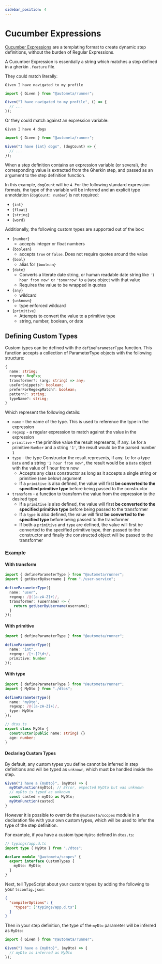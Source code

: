 ```yaml
---
sidebar_position: 4
---
```



# Cucumber Expressions

[Cucumber Expressions](https://github.com/cucumber/cucumber-expressions) are a templating format to create dynamic
step definitions, without the burden of Regular Expressions.

A Cucumber Expression is essentially a string which matches a step
defined in a gherkin `.feature` file.

They could match literally:

<Tabs groupId='gherkin-expression'>
  <TabItem value="gherkin" label="Gherkin">

```gherkin
Given I have navigated to my profile

```

  </TabItem>
  <TabItem value="expression" label="Expression">

```ts
import { Given } from "@autometa/runner";

Given("I have navigated to my profile", () => {
  // ...
});
```

  </TabItem>

</Tabs>

Or they could match against an expression variable:

<Tabs groupId='gherkin-expression'>
  <TabItem value="gherkin" label="Gherkin">

```gherkin
Given I have 4 dogs
```

  </TabItem>
  <TabItem value="expression" label="Expression">

```ts
import { Given } from "@autometa/runner";

Given("I have {int} dogs", (dogCount) => {
  // ...
});
```

  </TabItem>

</Tabs>

When a step definition contains an expression variable (or several),
the corresponding value is extracted from the Gherkin step, and
passed as an argument to the step definition function.

In this example, `dogCount` will be `4`. For the following standard expression
formats, the type of the variable will be inferred and an explicit type annotdation (`dogCount: number`) is not required:

- `{int}`
- `{float}`
- `{string}`
- `{word}`

Additionally, the following custom types are supported out of the box:

- `{number}`
  - accepts integer or float numbers
- `{boolean}`
  - accepts `true` or `false`. Does not require quotes around the value
- `{bool}`
  - alias for `{boolean}`
- `{date}`
  - Converts a literate date string, or human readable date string like `'1 hour from now'`
    or `'tomorrow'` to a `Date` object with that value
  - Requires the value to be wrapped in quotes
- `{any}`
  - wildcard
- `{unknown}`
  - type enforced wildcard
- `{primitive}`
  - Attempts to convert the value to a primitive type
  - string, number, boolean, or date

## Defining Custom Types

Custom types can be defined with the `defineParameterType` function. This function
accepts a collection of ParameterType objects with the following structure:

```ts
{
  name: string;
  regexp: RegExp;
  transformer?: (arg: string) => any;
  useForSnippets?: boolean;
  preferForRegexpMatch?: boolean;
  pattern?: string;
  typeName?: string;
}
```

Which represent the following details:

- `name` - the name of the type. This is used to reference the type in the expression
- `regexp` - a regular expression to match against the value in the expression
- `primitive` - the primitive value the result represents, if any. I.e for a primitive `Number` and a string `'1'`, the result would be the parsed number `1`
- `type` - the type Constructor the result represents, if any. I.e for a type `Date` and a string `'1 hour from now'`, the result would be a `Date` object with the value of 1 hour from now
  - Accepts any class constructor as long as it accepts a single string or primitive (see below) argument
  - If a `primitive` is also defined, the value will first **be converted to the specified primitive type** before being passed to the constructor
- `transform` - a function to transform the value from the expression to the desired type
  - If a `primitive` is also defined, the value will first **be converted to the specified primitive type** before being passed to the transformer
  - If a `type` is also defined, the value will first **be converted to the specified type** before being passed to the transformer
  - If both a `primitive` and `type` are defined, the value will first be converted to the specified primitive type, then passed to the constructor and finally the constructed object will be passed to the transformer

### Example

#### With transform

```ts
import { defineParameterType } from "@autometa/runner";
import { getUserByUsername } from "./user-service";

defineParameterType({
  name: "user",
  regexp: /@([a-zA-Z]+)/,
  transformer: (username) => {
    return getUserByUsername(username);
  }
});
```

#### With primitive

```ts
import { defineParameterType } from "@autometa/runner";

defineParameterType({
  name: "int",
  regexp: /[+-]?\d+/,
  primitive: Number
});
```

#### With type

<Tabs>
  <TabItem value="parameters" label="Defining Parameters">

```ts
import { defineParameterType } from "@autometa/runner";
import { MyDto } from "./dtos";

defineParameterType({
  name: "myDto",
  regexp: /@([a-zA-Z]+)/,
  type: MyDto
});
```

  </TabItem>

  <TabItem value="dto" label="dtos.ts">

```ts
// dtos.ts
export class MyDto {
  constructor(public name: string) {}
  age: number;
}
```

  </TabItem>
</Tabs>

#### Declaring Custom Types

By default, any custom types you define cannot be inferred in step definitions and will be typed
as `unknown`, which must be handled inside the step.

```ts
Given("I have a {myDto}", (myDto) => {
  myDtoFunction(myDto); // Error, expected MyDto but was unknown
  // myDto is typed as unknown
  const casted = myDto as MyDto;
  myDtoFunction(casted)
}
```

However it is possible to override the `@autometa/scopes` module in a declaration file with your own
custom types, which will be used to infer the type of the step definition.

For example, if you have a custom type `MyDto` defined in `dtos.ts`:

```ts
// typings/app.d.ts
import type { MyDto } from "./dtos";

declare module "@autometa/scopes" {
  export interface CustomTypes {
    myDto: MyDto;
  }
}
```

Next, tell TypeScript about your custom types by adding the following to your `tsconfig.json`:

```json
{
  "compilerOptions": {
    "types": ["typings/app.d.ts"]
  }
}
```

Then in your step definition, the type of the `myDto` parameter will be inferred as `MyDto`:

```ts
import { Given } from "@autometa/runner";

Given("I have a {myDto}", (myDto) => {
  // myDto is inferred as MyDto
});
```
